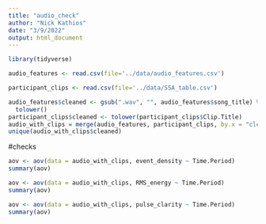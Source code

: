 ```yaml
---
title: "audio_check"
author: "Nick Kathios"
date: "3/9/2022"
output: html_document
---
```


```r
library(tidyverse)
```

```r
audio_features <- read.csv(file='../data/audio_features.csv')

participant_clips <- read.csv(file='../data/SSA_table.csv')
```

```r
audio_features$cleaned <- gsub(".wav", "", audio_features$song_title) %>%
  tolower()
participant_clips$cleaned <- tolower(participant_clips$Clip.Title)
audio_with_clips = merge(audio_features, participant_clips, by.x = "cleaned", by.y="cleaned", all.x = TRUE)
unique(audio_with_clips$cleaned)
```

#checks
```r
aov <- aov(data = audio_with_clips, event_density ~ Time.Period)
summary(aov)

aov <- aov(data = audio_with_clips, RMS_energy ~ Time.Period)
summary(aov)

aov <- aov(data = audio_with_clips, pulse_clarity ~ Time.Period)
summary(aov)
```